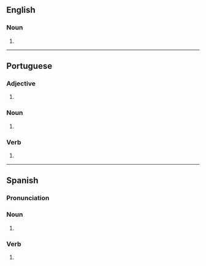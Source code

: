 ==English==

===Noun===
{{head|en|noun form}}

# {{plural of|en|soldado}}

----

==Portuguese==

===Adjective===
{{head|pt|adjective form|g=m-p}}

# {{adj form of|pt|soldado||m|p}}

===Noun===
{{head|pt|noun form|g=m-p|g2=f-p}}

# {{plural of|pt|soldado}}

===Verb===
{{pt-pp|soldad|soldar}}

# {{pt-verb-form-of|soldar}}

----

==Spanish==

===Pronunciation===
{{es-IPA}}

===Noun===
{{head|es|noun plural form|g=m-p}}

# {{inflection of|es|soldado||p}}

===Verb===
{{head|es|past participle form|g=m-p}}

# {{es-verb form of|soldar|ending=-ar|mood=participle|number=p|gender=m}}